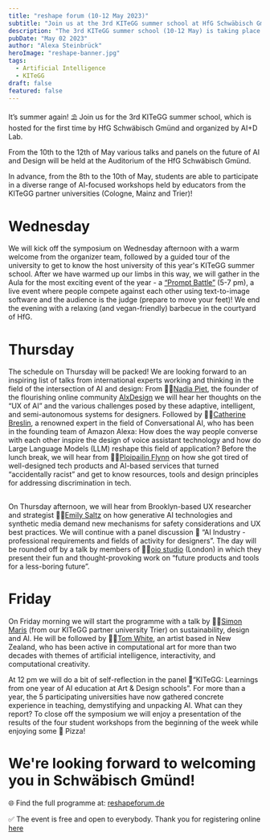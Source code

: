 ```yaml
---
title: "reshape forum (10-12 May 2023)"
subtitle: "Join us at the 3rd KITeGG summer school at HfG Schwäbisch Gmünd"
description: "The 3rd KITeGG summer school (10-12 May) is taking place at HfG Schwäbisch Gmünd."
pubDate: "May 02 2023"
author: "Alexa Steinbrück"
heroImage: "reshape-banner.jpg"
tags:
  - Artificial Intelligence
  - KITeGG
draft: false
featured: false
---
```


It’s summer again! ⛱️ Join us for the 3rd KITeGG summer school, which is hosted for the first time by HfG Schwäbisch Gmünd and organized by AI+D Lab.

From the 10th to the 12th of May various talks and panels on the future of AI and Design will be held at the Auditorium of the HfG Schwäbisch Gmünd.

In advance, from the 8th to the 10th of May, students are able to participate in a diverse range of AI-focused workshops held by educators from the KITeGG partner universities (Cologne, Mainz and Trier)!

# Wednesday

We will kick off the symposium on Wednesday afternoon with a warm welcome from the organizer team, followed by a guided tour of the university to get to know the host university of this year's KITeGG summer school. After we have warmed up our limbs in this way, we will gather in the Aula for the most exciting event of the year - a [“Prompt Battle”](https://promptbattle.com/) (5-7 pm), a live event where people compete against each other using text-to-image software and the audience is the judge (prepare to move your feet)! We end the evening with a relaxing (and vegan-friendly) barbecue in the courtyard of HfG.

# Thursday

The schedule on Thursday will be packed! We are looking forward to an inspiring list of talks from international experts working and thinking in the field of the intersection of AI and design: From 👩‍🔧[Nadia Piet](https://nadiapiet.com/), the founder of the flourishing online community [AIxDesign](https://www.aixdesign.co/) we will hear her thoughts on the “UX of AI” and the various challenges posed by these adaptive, intelligent, and semi-autonomous systems for designers. Followed by 👩‍💻[Catherine Breslin](https://www.catherinebreslin.co.uk/about), a renowned expert in the field of Conversational AI, who has been in the founding team of Amazon Alexa: How does the way people converse with each other inspire the design of voice assistant technology and how do Large Language Models (LLM) reshape this field of application? Before the lunch break, we will hear from 👩‍💻[Ploipailin Flynn](https://ploipail.in/) on how she got tired of well-designed tech products and AI-based services that turned “accidentally racist” and get to know resources, tools and design principles for addressing discrimination in tech.

##

On Thursday afternoon, we will hear from Brooklyn-based UX researcher and strategist 👩‍💻[Emily Saltz](https://www.emilysaltz.space/) on how generative AI technologies and synthetic media demand new mechanisms for safety considerations and UX best practices. We will continue with a panel discussion 👯 “AI Industry - professional requirements and fields of activity for designers”. The day will be rounded off by a talk by members of 👨‍💻[oio studio](https://oio.studio/) (London) in which they present their fun and thought-provoking work on “future products and tools for a less-boring future”.

# Friday

On Friday morning we will start the programme with a talk by 🤹‍♂️[Simon Maris](https://www.linkedin.com/in/simon-maris-749506197) (from our KITeGG partner university Trier) on sustainability, design and AI. He will be followed by 👨‍💻[Tom White](https://aiartists.org/tom-white), an artist based in New Zealand, who has been active in computational art for more than two decades with themes of artificial intelligence, interactivity, and computational creativity.

At 12 pm we will do a bit of self-reflection in the panel 👯“KITeGG: Learnings from one year of AI education at Art & Design schools”. For more than a year, the 5 participating universities have now gathered concrete experience in teaching, demystifying and unpacking AI. What can they report? To close off the symposium we will enjoy a presentation of the results of the four student workshops from the beginning of the week while enjoying some 🍕 Pizza!

# We're looking forward to welcoming you in Schwäbisch Gmünd!

🌐 Find the full programme at:
[reshapeforum.de](https://reshapeforum.de)

✅ The event is free and open to everybody. Thank you for registering online [here](https://www.eventbrite.com/e/reshape-forum-for-artificial-intelligence-in-art-and-design-tickets-616705341277)

